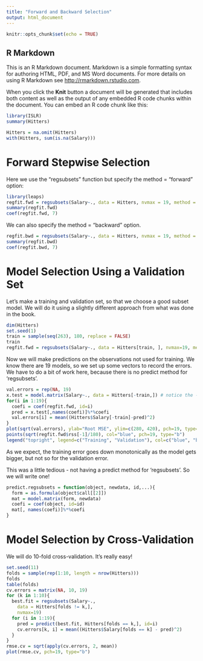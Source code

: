 ```yaml
---
title: "Forward and Backward Selection"
output: html_document
---
```


```r
knitr::opts_chunk$set(echo = TRUE)
```

## R Markdown

This is an R Markdown document. Markdown is a simple formatting syntax for authoring HTML, PDF, and MS Word documents. For more details on using R Markdown see <http://rmarkdown.rstudio.com>.

When you click the **Knit** button a document will be generated that includes both content as well as the output of any embedded R code chunks within the document. You can embed an R code chunk like this:

```r
library(ISLR)
summary(Hitters)
```

```r
Hitters = na.omit(Hitters)
with(Hitters, sum(is.na(Salary)))
```

Forward Stepwise Selection
============================

Here we use the "regsubsets" function but specify the method = "forward" option:
```r
library(leaps)
regfit.fwd = regsubsets(Salary~., data = Hitters, nvmax = 19, method = "forward")
summary(regfit.fwd)
coef(regfit.fwd, 7)
```

We can also specify the method = "backward" option.
```r
regfit.bwd = regsubsets(Salary~., data = Hitters, nvmax = 19, method = "backward")
summary(regfit.bwd)
coef(regfit.bwd, 7)
```
Model Selection Using a Validation Set
=======================================

Let's make a training and validation set, so that we choose a good subset model. 
We will do it using a slightly different approach from what was done in the book.
```r
dim(Hitters)
set.seed(1)
train = sample(seq(263), 180, replace = FALSE)
train
regfit.fwd = regsubsets(Salary~., data = Hitters[train, ], nvmax=19, method = "forward")
```
Now we will make predictions on the observations not used for training. We know there are 19 models, so we set up some vectors to record the errors. We have to do a bit of work here, because there is no predict method for 'regsubsets'.
```r
val.errors = rep(NA, 19)
x.test = model.matrix(Salary~., data = Hitters[-train,]) # notice the - index!
for(i in 1:19){
  coefi = coef(regfit.fwd, id=i)
  pred = x.test[,names(coefi)]%*%coefi
  val.errors[i] = mean((Hitters$Salary[-train]-pred)^2)
}
plot(sqrt(val.errors), ylab="Root MSE", ylim=c(280, 420), pch=19, type="b")
points(sqrt(regfit.fwd$rss[-1]/180), col="blue", pch=19, type="b")
legend("topright", legend=c("Training", "Validation"), col=c("blue", "black"), pch=19)
```

As we expect, the training error goes down monotonically as the model gets bigger, but not so for the validation error.

This was a little tedious - not having a predict method for 'regsubsets'. 
So we will write one!
```r
predict.regsubsets = function(object, newdata, id,...){
  form = as.formula(object$call[[2]])
  mat = model.matrix(form, newdata)
  coefi = coef(object, id=id)
  mat[, names(coefi)]%*%coefi
}
```

Model Selection by Cross-Validation
====================================

We will do 10-fold cross-validation. It's really easy!
```r
set.seed(11)
folds = sample(rep(1:10, length = nrow(Hitters)))
folds
table(folds)
cv.errors = matrix(NA, 10, 19)
for (k in 1:10){
  best.fit = regsubsets(Salary~., 
    data = Hitters[folds != k,], 
    nvmax=19)
  for (i in 1:19){
    pred = predict(best.fit, Hitters[folds == k,], id=i)
    cv.errors[k, i] = mean((Hitters$Salary[folds == k] - pred)^2)
  }
}
rmse.cv = sqrt(apply(cv.errors, 2, mean))
plot(rmse.cv, pch=19, type="b")
```
